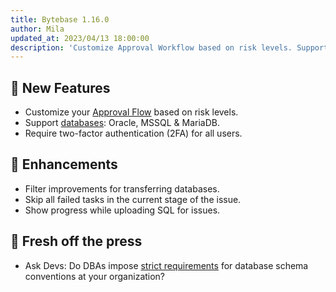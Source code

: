 ```yaml
---
title: Bytebase 1.16.0
author: Mila
updated_at: 2023/04/13 18:00:00
description: 'Customize Approval Workflow based on risk levels. Support databases: Oracle, MSSQL & MariaDB. Require two-factor authentication (2FA) for all users.'
---
```



## 🚀 New Features

- Customize your [Approval Flow](/administration/custom-approval#approval-flows) based on risk levels.
- Support [databases](/introduction/supported-databases): Oracle, MSSQL & MariaDB.
- Require two-factor authentication (2FA) for all users.

## 🎄 Enhancements

- Filter improvements for transferring databases.
- Skip all failed tasks in the current stage of the issue.
- Show progress while uploading SQL for issues.

## 📰 Fresh off the press

- Ask Devs: Do DBAs impose [strict requirements](https://www.bytebase.com/blog/is-sql-review-necessary) for database schema conventions at your organization?

<InstallUpgrade />
